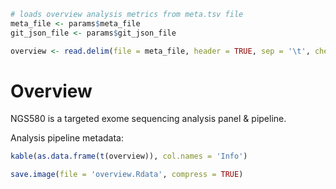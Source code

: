 ```r
# loads overview analysis metrics from meta.tsv file
meta_file <- params$meta_file
git_json_file <- params$git_json_file
```

```r
overview <- read.delim(file = meta_file, header = TRUE, sep = '\t', check.names = FALSE)
```

# Overview

NGS580 is a targeted exome sequencing analysis panel & pipeline. 

Analysis pipeline metadata:

```r
kable(as.data.frame(t(overview)), col.names = 'Info')
```

```r
save.image(file = 'overview.Rdata', compress = TRUE)
```
